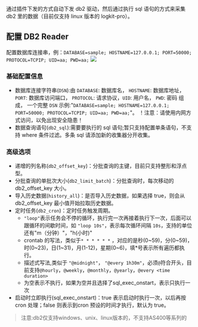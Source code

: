 通过插件下发的方式自动下发 db2 驱动，然后通过执行 sql 语句的方式来采集 db2 里的数据（目前仅支持 linux 版本的 logkit-pro）。

## **配置 DB2 Reader**
配置数据库连接串，例：`DATABASE=sample; HOSTNAME=127.0.0.1; PORT=50000; PROTOCOL=TCPIP; UID=aa; PWD=aa;`
![](https://pandora-dl.qiniu.com/Screen%20Shot%202019-01-08%20at%2016.27.38.png)

### 基础配置信息
* 数据库连接字符串(`DSN`):由 `DATABASE`: 数据库名， `HOSTNAME`: 数据库地址，`PORT`: 数据库访问端口， `PROTOCOL`: 请求协议，`UID`: 用户名， `PWD`: 密码 组成， 一个完整 `DSN` 示例:"`DATABASE=sample; HOSTNAME=127.0.0.1; PORT=50000; PROTOCOL=TCPIP; UID=aa; PWD=aa;`"。
 ！注意：请使用内网方式访问，以免出现安全隐患！
* 数据查询语句(`db2_sql`):需要要执行的 sql 语句;暂只支持配置单条语句，不支持 where 条件过滤。多条 sql 请添加新的收集器分开收集。

### 高级选项
* 递增的列名称(`db2_offset_key`)：分批查询的主键，目前只支持整形和浮点型。
* 分批查询的单批次大小(`db2_limit_batch`)：分批查询时，每次移动的 db2_offset_key 大小。
* 导入历史数据(`history_all`)：是否导入历史数据，如果选择 true，则会从 db2_offset_key 最小值开始拉取历史数据。
* 定时任务(`db2_cron`)：定时任务触发周期。
   *  `"loop"`表示任务会不停的循环，执行完一次再接着执行下一次，后面可以跟循环的间歇时间，如 `"loop 10s"`，表示每次循环间隔 `10s`，支持的单位还有"m（分钟）"，"h(小时)"
   * crontab 的写法，类似于`* * * * * *` ，对应的是秒(0~59)，分(0~59)，时(0~23)，日(1~31)，月(1-12)，星期(0~6)，填*号表示所有遍历都执行。
   * 描述式写法,类似于 `"@midnight"`， `"@every 1h30m"`，必须`@`符合开头，目前支持`@hourly`，`@weekly`，`@monthly`，`@yearly`，`@every <time duration>`
   * 为空表示不执行，如果为空并且选择了sql_exec_onstart，表示只执行一次
* 启动时立即执行(sql_exec_onstart)：true 表示启动时执行一次，以后再按 cron 处理；false 则表示到cron 预设的时间才执行，默认为 true。

>注意:db2仅支持windows、unix、linux版本的，不支持AS400等系列的